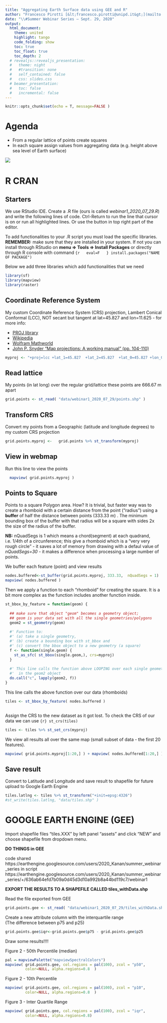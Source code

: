 ```yaml
---
title: "Aggregating Earth Surface data using GEE and R"
author: "Francesco Pirotti [&lt;francesco.pirotti@unipd.it&gt;](mailto:francesco.pirotti@unipd.it)"
date: "\\#Summer Webinar Series — Sept. 29, 2020"
output: 
  html_document:    
    theme: united
    highlight: tango
    code_folding: show  
    toc: true
    toc_float: true
    toc_depth: 2
  # revealjs::revealjs_presentation:
  #   theme: night
  #   #transition: none
  #   self_contained: false
  #   css: slides.css 
  # beamer_presentation:
  #   toc: false
  #   incremental: false
---
```

```r
knitr::opts_chunk$set(echo = T, message=FALSE )
```

# Agenda

- From a regular lattice of points create squares
- In each square assign values from aggregating data (e.g. height above sea level of Earth surface)

<img src="doc/webinar1/AREA.JPG" />
&nbsp;

# R CRAN

## Starters   

We use RStudio IDE.  Create a .R file (ours is called *webinar1_2020_07_29.R*) and write the following lines of code. Ctrl-Return to run the line that cursor is on or run all highlighted lines. Or use the button in top right part of the editor.  

To add functionalities to your .R script you must load the specific libraries.  **REMEMBER:** make sure that they are installed in your system. If  not you can install through RStudio on **menu => Tools => Install Packages** or directly through R console with command   `{r   eval=F   } install.packages("NAME OF PACKAGE") `
   

Below we add three libraries which add functionalities that we need  

```r
library(sf)
library(mapview)
library(raster)
```

## Coordinate Reference System

My custom Coordinate Reference System (CRS) projection, Lambert Conical Conformal (LCC), NOT secant but tangent at lat=45.827 and lon=11.625 - for more info:   

- [PROJ library ](https://proj.org/operations/projections/lcc.html)   
- [Wikipedia](https://en.wikipedia.org/wiki/Lambert_conformal_conic_projection)   
- [Wolfram Mathworld](http://mathworld.wolfram.com/LambertConformalConicProjection.html)    
- [John P. Snyder “Map projections: A working manual” (pp. 104-110)](https://pubs.er.usgs.gov/publication/pp1395)   
 

```r
myproj <- "+proj=lcc +lat_1=45.827  +lat_2=45.827  +lat_0=45.827 +lon_0=11.625 +x_0=4000000 +y_0=2800000 +ellps=GRS80 +towgs84=0,0,0,0,0,0,0 +units=m +no_defs"
```

## Read lattice

My points (in lat long) over the regular grid/lattice these points are 666.67 m apart

```r
grid.points <- st_read( "data/webinar1_2020_07_29/points.shp" )
```

## Transform CRS

Convert my points from a Geographic (latitude and longitude degrees) to my custom CRS projection  

```r
grid.points.myproj <-   grid.points %>% st_transform(myproj)
```

## View in webmap

Run this line to view the points   

```r
  mapview( grid.points.myproj )
```

## Points to Square

Points to a square Polygon area. How? It is trivial, but faster way was to create a rhomboid with a certain distance from the point ("radius")  using a **buffer** of half the distance between points (333.33 m) .  The minimum bounding box of the buffer with that radius will be a square with sides  2x the size of the radius of the buffer.    

**NB:** nQuadSegs is 1 which means a chord(segment) at each quadrand, i.e. 1/4th of a circunference; this give a rhomboid which is a "very very rough circle" - it saves a lot of memory from drawing with a defaul value of *nQuadSegs=30* - it makes a difference when processing a large number of points.

We buffer each feature (point) and view results
```r
nodes.buffered<-st_buffer(grid.points.myproj, 333.33,  nQuadSegs = 1)
mapview( nodes.buffered )
```
  
 
Then we apply a function to each "rhomboid" for creating the square. It is a bit more complex as the function  includes another function inside.      

```r

st_bbox_by_feature = function(geom) {
  
  ## make sure that object "geom" becomes a geometry object;
  ## geom is your data set with all the single geometries/polygons
  geom2 = st_geometry(geom)
  
  #' Function to:
  #' (a) take a single geometry, 
  #' (b) create a bounding box with st_bbox and 
  #' (c) convert the bbox object to a new geometry (a square)
  f <- function(single.geom) { 
    st_as_sfc( st_bbox(single.geom,), crs=myproj)
  }
  
  #' This line calls the function above LOOPING over each single geometry (lapply)
  #'  in the geom2 object 
  do.call("c", lapply(geom2, f))
}
```

This line calls the above function over our data (rhomboids)   
```r

tiles <- st_bbox_by_feature( nodes.buffered )
  
```

Assign the CRS to the new dataset as it got lost. To check the CRS of our data we can use  `{r} st_crs(tiles)`   
```r
tiles <- tiles %>% st_set_crs(myproj) 
```

We view all results all over the same map (small subset of data - the first 20 features). 
```r
mapview( grid.points.myproj[1:20,] ) + mapview( nodes.buffered[1:20,] )  + mapview( tiles[1:20,] )
```

## Save result

Convert to Latitude and Longitude and save result to shapefile for future upload to Google Earth Engine       
```r
tiles.latlng <- tiles %>% st_transform("+init=epsg:4326")
#st_write(tiles.latlng, "data/tiles.shp" )
```
 

# GOOGLE EARTH ENGINE (GEE) 

Import shapefile files "tiles.XXX" by left panel "assets" and click "NEW" and choose shapefile from dropdown menu. 

**DO THINGS in GEE** 

 code shared https://earthengine.googlesource.com/users/2020_Kanan/summer_webinar_series 
 in script
 https://earthengine.googlesource.com/users/2020_Kanan/summer_webinar_series/+/636ab64efd7b09a0d45d3d10a992b8a44bd119c7/webinar1
 
 
**EXPORT THE RESULTS TO A SHAPEFILE CALLED tiles_withData.shp**
  

Read the file exported from GEE   
```r
grid.points.gee <- st_read( "data/webinar1_2020_07_29/tiles_withData.shp" )
```


Create a new attribute column with the interquartile range    
(The difference between p75 and p25)    
```r
grid.points.gee$iqr<-grid.points.gee$p75 - grid.points.gee$p25
```

Draw some results!!!!  

Figure 2 - 50th Percentile (median)  

```r
pal = mapviewPalette("mapviewSpectralColors")
mapview( grid.points.gee, col.regions = pal(100), zcol = "p50", 
         color=NULL, alpha.regions=0.8  ) 
```

Figure 2 - 10th Percentile  
```r
mapview( grid.points.gee, col.regions = pal(100), zcol = "p10", 
         color=NULL, alpha.regions=0.8  ) 
```

Figure 3 - Inter Quartile Range  
```r
mapview( grid.points.gee, col.regions = pal(100), zcol = "iqr", 
         color=NULL, alpha.regions=0.8)
```

   
